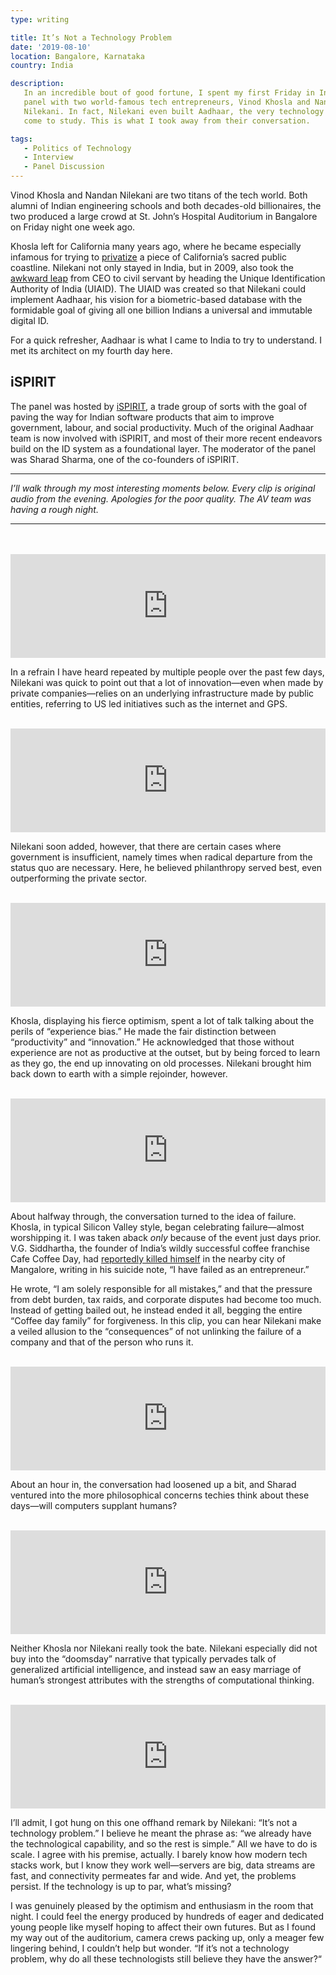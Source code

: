 ```yaml
---
type: writing

title: It’s Not a Technology Problem
date: '2019-08-10'
location: Bangalore, Karnataka
country: India

description:
   In an incredible bout of good fortune, I spent my first Friday in India at a
   panel with two world-famous tech entrepreneurs, Vinod Khosla and Nandan
   Nilekani. In fact, Nilekani even built Aadhaar, the very technology I have
   come to study. This is what I took away from their conversation.

tags:
   - Politics of Technology
   - Interview
   - Panel Discussion
---
```


Vinod Khosla and Nandan Nilekani are two titans of the tech world. Both alumni
of Indian engineering schools and both decades-old billionaires, the two
produced a large crowd at St. John’s Hospital Auditorium in Bangalore on Friday
night one week ago.

Khosla left for California many years ago, where he became especially infamous
for trying to
[privatize](https://www.nytimes.com/2018/08/30/technology/vinod-khosla-beach.html)
a piece of California’s sacred public coastline. Nilekani not only stayed in
India, but in 2009, also took the
[awkward leap](https://www.newyorker.com/magazine/2011/10/03/the-i-d-man) from
CEO to civil servant by heading the Unique Identification Authority of India
(UIAID). The UIAID was created so that Nilekani could implement Aadhaar, his
vision for a biometric-based database with the formidable goal of giving all one
billion Indians a universal and immutable digital ID.

For a quick refresher, Aadhaar is what I came to India to try to understand. I
met its architect on my fourth day here.

## iSPIRIT

The panel was hosted by [iSPIRIT](http://ispirt.in/), a trade group of sorts
with the goal of paving the way for Indian software products that aim to improve
government, labour, and social productivity. Much of the original Aadhaar team
is now involved with iSPIRIT, and most of their more recent endeavors build on
the ID system as a foundational layer. The moderator of the panel was Sharad
Sharma, one of the co-founders of iSPIRIT.

---

_I’ll walk through my most interesting moments below. Every clip is original
audio from the evening. Apologies for the poor quality. The AV team was having a
rough night._

---

<br />

<br />

<iframe
	width='100%'
	height='166'
	scrolling='no'
	frameborder='no'
	allow='autoplay'
	src='https://w.soundcloud.com/player/?url=https%3A//api.soundcloud.com/tracks/663415382&color=%23383637&auto_play=false&hide_related=false&show_comments=true&show_user=true&show_reposts=false&show_teaser=true'></iframe>

In a refrain I have heard repeated by multiple people over the past few days,
Nilekani was quick to point out that a lot of innovation—even when made by
private companies—relies on an underlying infrastructure made by public
entities, referring to US led initiatives such as the internet and GPS.

<br />

<iframe
	width='100%'
	height='166'
	scrolling='no'
	frameborder='no'
	allow='autoplay'
	src='https://w.soundcloud.com/player/?url=https%3A//api.soundcloud.com/tracks/663415343&color=%23383637&auto_play=false&hide_related=false&show_comments=true&show_user=true&show_reposts=false&show_teaser=true'></iframe>

Nilekani soon added, however, that there are certain cases where government is
insufficient, namely times when radical departure from the status quo are
necessary. Here, he believed philanthropy served best, even outperforming the
private sector.

<br />

<iframe
	width='100%'
	height='166'
	scrolling='no'
	frameborder='no'
	allow='autoplay'
	src='https://w.soundcloud.com/player/?url=https%3A//api.soundcloud.com/tracks/663415319&color=%23383637&auto_play=false&hide_related=false&show_comments=true&show_user=true&show_reposts=false&show_teaser=true'></iframe>

Khosla, displaying his fierce optimism, spent a lot of talk talking about the
perils of “experience bias.” He made the fair distinction between “productivity”
and “innovation.” He acknowledged that those without experience are not as
productive at the outset, but by being forced to learn as they go, the end up
innovating on old processes. Nilekani brought him back down to earth with a
simple rejoinder, however.

<br />

<iframe
	width='100%'
	height='166'
	scrolling='no'
	frameborder='no'
	allow='autoplay'
	src='https://w.soundcloud.com/player/?url=https%3A//api.soundcloud.com/tracks/663415283&color=%23383637&auto_play=false&hide_related=false&show_comments=true&show_user=true&show_reposts=false&show_teaser=true'></iframe>

About halfway through, the conversation turned to the idea of failure. Khosla,
in typical Silicon Valley style, began celebrating failure—almost worshipping
it. I was taken aback _only_ because of the event just days prior. V.G.
Siddhartha, the founder of India’s wildly successful coffee franchise Cafe
Coffee Day, had
[reportedly killed himself](https://edition.cnn.com/2019/07/31/business/ccd-founder-body-found-siddhartha/index.html)
in the nearby city of Mangalore, writing in his suicide note, “I have failed as
an entrepreneur.”

He wrote, “I am solely responsible for all mistakes,” and that the pressure from
debt burden, tax raids, and corporate disputes had become too much. Instead of
getting bailed out, he instead ended it all, begging the entire “Coffee day
family” for forgiveness. In this clip, you can hear Nilekani make a veiled
allusion to the “consequences” of not unlinking the failure of a company and
that of the person who runs it.

<br />

<iframe
	width='100%'
	height='166'
	scrolling='no'
	frameborder='no'
	allow='autoplay'
	src='https://w.soundcloud.com/player/?url=https%3A//api.soundcloud.com/tracks/663415205&color=%23383637&auto_play=false&hide_related=false&show_comments=true&show_user=true&show_reposts=false&show_teaser=true'></iframe>

About an hour in, the conversation had loosened up a bit, and Sharad ventured
into the more philosophical concerns techies think about these days—will
computers supplant humans?

<br />

<iframe
	width='100%'
	height='166'
	scrolling='no'
	frameborder='no'
	allow='autoplay'
	src='https://w.soundcloud.com/player/?url=https%3A//api.soundcloud.com/tracks/663415178&color=%23383637&auto_play=false&hide_related=false&show_comments=true&show_user=true&show_reposts=false&show_teaser=true'></iframe>

Neither Khosla nor Nilekani really took the bate. Nilekani especially did not
buy into the “doomsday” narrative that typically pervades talk of generalized
artificial intelligence, and instead saw an easy marriage of human’s strongest
attributes with the strengths of computational thinking.

<br />

<iframe
	width='100%'
	height='166'
	scrolling='no'
	frameborder='no'
	allow='autoplay'
	src='https://w.soundcloud.com/player/?url=https%3A//api.soundcloud.com/tracks/663415361&color=%23383637&auto_play=false&hide_related=false&show_comments=true&show_user=true&show_reposts=false&show_teaser=true'></iframe>

I’ll admit, I got hung on this one offhand remark by Nilekani: “It’s not a
technology problem.” I believe he meant the phrase as: “we already have the
technological capability, and so the rest is simple.” All we have to do is
scale. I agree with his premise, actually. I barely know how modern tech stacks
work, but I know they work well—servers are big, data streams are fast, and
connectivity permeates far and wide. And yet, the problems persist. If the
technology is up to par, what’s missing?

I was genuinely pleased by the optimism and enthusiasm in the room that night. I
could feel the energy produced by hundreds of eager and dedicated young people
like myself hoping to affect their own futures. But as I found my way out of the
auditorium, camera crews packing up, only a meager few lingering behind, I
couldn’t help but wonder. “If it’s not a technology problem, why do all these
technologists still believe they have the answer?“
